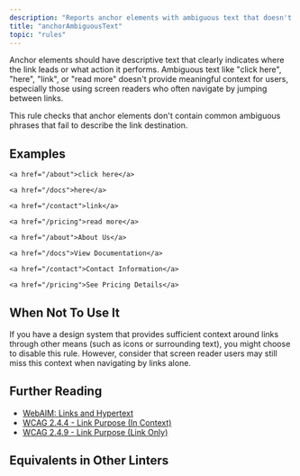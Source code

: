 ```yaml
---
description: "Reports anchor elements with ambiguous text that doesn't describe the link destination."
title: "anchorAmbiguousText"
topic: "rules"
---
```



<RuleSummary plugin="jsx" rule="anchorAmbiguousText" />

Anchor elements should have descriptive text that clearly indicates where the link leads or what action it performs.
Ambiguous text like "click here", "here", "link", or "read more" doesn't provide meaningful context for users, especially those using screen readers who often navigate by jumping between links.

This rule checks that anchor elements don't contain common ambiguous phrases that fail to describe the link destination.

## Examples

<Tabs>
<TabItem label="❌ Incorrect">

```tsx
<a href="/about">click here</a>
```

```tsx
<a href="/docs">here</a>
```

```tsx
<a href="/contact">link</a>
```

```tsx
<a href="/pricing">read more</a>
```

</TabItem>
<TabItem label="✅ Correct">

```tsx
<a href="/about">About Us</a>
```

```tsx
<a href="/docs">View Documentation</a>
```

```tsx
<a href="/contact">Contact Information</a>
```

```tsx
<a href="/pricing">See Pricing Details</a>
```

</TabItem>
</Tabs>

## When Not To Use It

If you have a design system that provides sufficient context around links through other means (such as icons or surrounding text), you might choose to disable this rule.
However, consider that screen reader users may still miss this context when navigating by links alone.

## Further Reading

- [WebAIM: Links and Hypertext](https://webaim.org/techniques/hypertext/)
- [WCAG 2.4.4 - Link Purpose (In Context)](https://www.w3.org/WAI/WCAG21/Understanding/link-purpose-in-context)
- [WCAG 2.4.9 - Link Purpose (Link Only)](https://www.w3.org/WAI/WCAG21/Understanding/link-purpose-link-only)

## Equivalents in Other Linters

<RuleEquivalents pluginId="jsx" ruleId="anchorAmbiguousText" />
